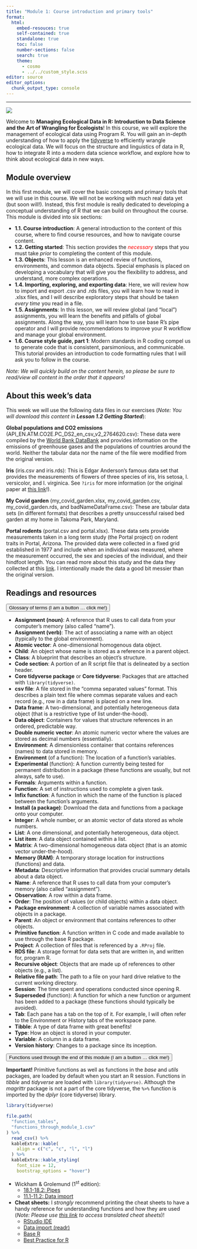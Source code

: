 ```yaml
---
title: "Module 1: Course introduction and primary tools"
format:
  html:
    embed-resouces: true
    self-contained: true
    standalone: true
    toc: false
    number-sections: false
    search: true
    theme: 
      - cosmo
      - ../../custom_style.scss
editor: source
editor_options: 
  chunk_output_type: console
---
```


<hr>

![](../../images/hex_complex.png){.intro_image}

Welcome to **Managing Ecological Data in R: Introduction to Data Science and the Art of Wrangling for Ecologists**! In this course, we will explore the management of ecological data using Program R. You will gain an in-depth understanding of how to apply the [tidyverse](https://www.tidyverse.org/packages/){target="_blank"} to efficiently wrangle ecological data. We will focus on the structure and linguistics of data in R, how to integrate R into a modern data science workflow, and explore how to think about ecological data in new ways.

## Module overview

In this first module, we will cover the basic concepts and primary tools that we will use in this course. We will not be working with much real data yet (but soon will!). Instead, this first module is really dedicated to developing a conceptual understanding of R that we can build on throughout the course. This module is divided into six sections:

-   **1.1. Course introduction**: A general introduction to the content of this course, where to find course resources, and how to navigate course content.
-   **1.2. Getting started**: This section provides the [*necessary*]{style="color:red;"} steps that you must take *prior* to completing the content of this module.
-   **1.3. Objects**: This lesson is an enhanced review of functions, environments, and common data objects. Special emphasis is placed on developing a vocabulary that will give you the flexibility to address, and understand, more complex operations.
-   **1.4. Importing, exploring, and exporting data**: Here, we will review how to import and export [.csv]{.mono} and [.rds]{.mono} files, you will learn how to read in [.xlsx]{.mono} files, and I will describe exploratory steps that should be taken *every time* you read in a file.
-   **1.5. Assignments**: In this lesson, we will review global (and "local") assignments, you will learn the benefits and pitfalls of global assignments. Along the way, you will learn how to use base R's pipe operator and I will provide recommendations to improve your R workflow and manage your global environment.
-   **1.6. Course style guide, part 1**: Modern standards in R coding compel us to generate code that is consistent, parsimonious, and communicable. This tutorial provides an introduction to code formatting rules that I will ask you to follow in the course.

*Note: We will quickly build on the content herein, so please be sure to read/view all content in the order that it appears!*

## About this week's data

This week we will use the following data files in our exercises (*Note: You will download this content in **Lesson 1.2 Getting Started***):

**Global populations and CO2 emissions** ([API_EN.ATM.CO2E.PC_DS2_en_csv_v2_2764620.csv]{.mono}): These data were compiled by the [World Bank DataBank](https://databank.worldbank.org/home.aspx) and provides information on the emissions of greenhouse gases and the populations of countries around the world. Neither the tabular data nor the name of the file were modified from the original version.

**Iris** ([iris.csv]{.mono} and [iris.rds]{.mono}): This is Edgar Anderson’s famous data set that provides the measurements of flowers of three species of iris, Iris setosa, I. versicolor, and I. virginica. See `?iris` for more information (or the original paper at [this link](https://www.jstor.org/stable/2394164)!).

**My Covid garden** ([my_covid_garden.xlsx]{.mono}, [my_covid_garden.csv]{.mono}, [my_covid_garden.rds]{.mono}, and [badNameDataFrame.csv]{.mono}): These are tabular data sets (in different formats) that describes a pretty unsuccessful raised bed garden at my home in Takoma Park, Maryland.

**Portal rodents** ([portal.csv]{.mono} and [portal.xlsx]{.mono}). These data sets provide measurements taken in a long term study (the Portal project) on rodent traits in Portal, Arizona. The provided data were collected in a fixed grid established in 1977 and include when an individual was measured, where the measurement occurred, the sex and species of the individual, and their hindfoot length. You can read more about this study and the data they collected at this [link](https://portal.weecology.org/){target="_blank"}. I intentionally made the data a good bit messier than the original version.

## Readings and resources

<button class="accordion">Glossary of terms (I am a button ... click me!)</button>

::: panel
-   **Assignment (noun)**: A reference that R uses to call data from your computer’s memory (also called "name").
-   **Assignment (verb)**: The act of associating a name with an object (typically to the global environment).
-   **Atomic vector**: A one-dimensional homogenous data object.
-   **Child**: An object whose name is stored as a reference in a parent object.
-   **Class**: A blueprint that describes an object's structure.
-   **Code section**: A portion of an R script file that is delineated by a section header.
-   **Core tidyverse package** or **Core tidyverse**: Packages that are attached with `library(tidyverse)`.
-   **csv file**: A file stored in the "comma separated values" format. This describes a plain text file where commas separate values and each record (e.g., row in a data frame) is placed on a new line.
-   **Data frame**: A two-dimensional, and potentially heterogeneous data object (that is a restrictive type of list under-the-hood).
-   **Data object**: Containers for values that structure references in an ordered, predictable way.
-   **Double numeric vector**: An atomic numeric vector where the values are stored as decimal numbers (essentially).
-   **Environment**: A dimensionless container that contains references (names) to data stored in memory.
-   **Environment** (of a function): The location of a function's variables.
-   **Experimental** (function): A function currently being tested for permanent distribution in a package (these functions are usually, but not always, safe to use).
-   **Formals**: Arguments within a function.
-   **Function**: A set of instructions used to complete a given task.
-   **Infix function**: A function in which the name of the function is placed between the function's arguments.
-   **Install (a package)**: Download the data and functions from a package onto your computer.
-   **Integer**: A whole number, or an atomic vector of data stored as whole numbers.
-   **List**: A one dimensional, and potentially heterogeneous, data object.
-   **List item**: A data object contained within a list.
-   **Matrix**: A two-dimensional homogeneous data object (that is an atomic vector under-the-hood).
-   **Memory (RAM)**: A temporary storage location for instructions (functions) and data.
-   **Metadata**: Descriptive information that provides crucial summary details about a data object.
-   **Name**: A reference that R uses to call data from your computer’s memory (also called "assignment").
-   **Observation**: A row within a data frame.
-   **Order**: The position of values (or child objects) within a data object.
-   **Package environment**: A collection of variable names associated with objects in a package.
-   **Parent**: An object or environment that contains references to other objects.
-   **Primitive function**: A function written in C code and made available to use through the base R package.
-   **Project**: A collection of files that is referenced by a `.RProj` file.
-   **RDS file**: A storage format for data sets that are written in, and written for, program R.
-   **Recursive object**: Objects that are made up of references to other objects (e.g., a list).
-   **Relative file path**: The path to a file on your hard drive relative to the current working directory.
-   **Session**: The time spent and operations conducted since opening R.
-   **Superseded** (function): A function for which a new function or argument has been added to a package (these functions should typically be avoided).
-   **Tab**: Each pane has a tab on the top of it. For example, I will often refer to the Environment or History tabs of the workspace pane.
-   **Tibble**: A type of data frame with great benefits!
-   **Type**: How an object is stored in your computer.
-   **Variable**: A column in a data frame.
-   **Version history**: Changes to a package since its inception.
:::

<button class="accordion">Functions used through the end of this module (I am a button ... click me!)</button>
::: panel
**Important!** Primitive functions as well as functions in the *base* and *utils* packages, are loaded by default when you start an R session. Functions in *tibble* and *tidyverse* are loaded with `library(tidyverse)`. Although the *magrittr* package is not a part of the core tidyverse, the `%>%` function is imported by the *dplyr* (core tidyverse) library.

::: function_table

```r
library(tidyverse)

file.path(
  "function_tables",
  "functions_through_module_1.csv"
) %>% 
  read_csv() %>% 
  kableExtra::kable(
    align = c("c", "c", "l", "l")
  ) %>%
  kableExtra::kable_styling(
    font_size = 12,
    bootstrap_options = "hover")
```

:::

:::

:::{style="margin-top:16px;"}

-   Wickham & Grolemund (1^st^ edition):
    -   [18.1-18.2: Pipes](https://r4ds.had.co.nz/pipes.html)
    -   [11.1-11.2: Data import](https://r4ds.had.co.nz/data-import.html)

-   **Cheat sheets:** I *strongly* recommend printing the cheat sheets to have a handy reference for understanding functions and how they are used (*Note: Please use [this link](https://rstudio.github.io/cheatsheets/translations.html) to access translated cheat sheets*)!
    -   [RStudio IDE](https://rstudio.github.io/cheatsheets/rstudio-ide.pdf)
    -   [Data import (readr)](https://raw.githubusercontent.com/rstudio/cheatsheets/main/data-import.pdf)
    -   [Base R](https://rstudio.github.io/cheatsheets/base-r.pdf)
    -   [Best Practice for R](https://rstudio.github.io/cheatsheets/R-best-practice.pdf)

:::


<script>
var acc = document.getElementsByClassName("accordion");
var i;

for (i = 0; i < acc.length; i++) {
  acc[i].addEventListener("click", function() {
    this.classList.toggle("active");
    var panel = this.nextElementSibling;
    if (panel.style.display === "block") {
      panel.style.display = "none";
    } else {
      panel.style.display = "block";
    }
  });
}
</script>
